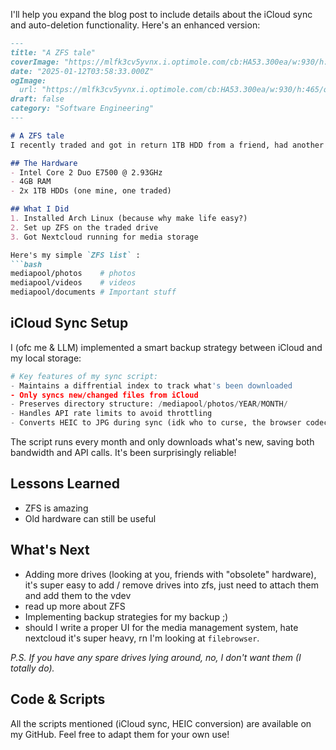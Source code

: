 I'll help you expand the blog post to include details about the iCloud sync and auto-deletion functionality. Here's an enhanced version:



```markdown
---
title: "A ZFS tale"
coverImage: "https://mlfk3cv5yvnx.i.optimole.com/cb:HA53.300ea/w:930/h:465/q:mauto/f:best/https://www.ninjaone.com/wp-content/uploads/elementor/thumbs/nas-server-qvjtaupmg3of6wnktnyvy3q3s36by67es6tdpxmcoa.webp"
date: "2025-01-12T03:58:33.000Z"
ogImage:
  url: "https://mlfk3cv5yvnx.i.optimole.com/cb:HA53.300ea/w:930/h:465/q:mauto/f:best/https://www.ninjaone.com/wp-content/uploads/elementor/thumbs/nas-server-qvjtaupmg3of6wnktnyvy3q3s36by67es6tdpxmcoa.webp"
draft: false
category: "Software Engineering"
---

# A ZFS tale
I recently traded and got in return 1TB HDD from a friend, had another one collecting dust, and an old Core 2 Duo machine doing nothing. Perfect time to build a nas maybe!

## The Hardware
- Intel Core 2 Duo E7500 @ 2.93GHz
- 4GB RAM
- 2x 1TB HDDs (one mine, one traded)

## What I Did
1. Installed Arch Linux (because why make life easy?)
2. Set up ZFS on the traded drive
3. Got Nextcloud running for media storage

Here's my simple `ZFS list` :
```bash
mediapool/photos    # photos
mediapool/videos    # videos
mediapool/documents # Important stuff
```

## iCloud Sync Setup

I (ofc me & LLM) implemented a smart backup strategy between iCloud and my local storage:

```python
# Key features of my sync script:
- Maintains a diffrential index to track what's been downloaded
- Only syncs new/changed files from iCloud
- Preserves directory structure: /mediapool/photos/YEAR/MONTH/
- Handles API rate limits to avoid throttling
- Converts HEIC to JPG during sync (idk who to curse, the browser codecs or apple for coming up with a werid image format)
```

The script runs every month and only downloads what's new, saving both bandwidth and API calls. It's been surprisingly reliable!

## Lessons Learned
- ZFS is amazing
- Old hardware can still be useful

## What's Next
- Adding more drives (looking at you, friends with "obsolete" hardware), it's super easy to add / remove drives into zfs, just need to attach them and add them to the vdev
- read up more about ZFS
- Implementing backup strategies for my backup ;)
- should I write a proper UI for the media management system, hate nextcloud it's super heavy, rn I'm looking at `filebrowser`.

*P.S. If you have any spare drives lying around, no, I don't want them (I totally do).*

## Code & Scripts
All the scripts mentioned (iCloud sync, HEIC conversion) are available on my GitHub. Feel free to adapt them for your own use!
